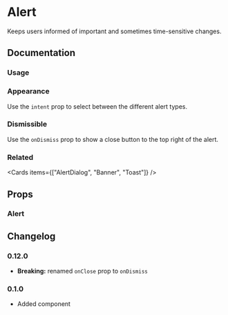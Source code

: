 
# Alert

Keeps users informed of important and sometimes time-sensitive changes.

<Links component="alert" />

## Documentation

### Usage

<Demo component="alert/usage" />

### Appearance

Use the `intent` prop to select between the different alert types.

<Demo component="alert/appearance-usage" />

### Dismissible

Use the `onDismiss` prop to show a close button to the top right of the alert.

<Demo component="alert/close-usage" />

### Related

<Cards items={["AlertDialog", "Banner", "Toast"]} />

## Props

### Alert

<PropsTable component="Alert" />

## Changelog

### 0.12.0

- **Breaking:** renamed `onClose` prop to `onDismiss`

### 0.1.0

- Added component
